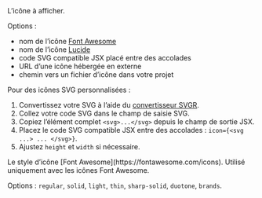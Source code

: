 <ResponseField name="icon" type="string" required>
  L’icône à afficher.
  
  Options :
  - nom de l’icône [Font Awesome](https://fontawesome.com/icons)
  - nom de l’icône [Lucide](https://lucide.dev/icons)
  - code SVG compatible JSX placé entre des accolades
  - URL d’une icône hébergée en externe
  - chemin vers un fichier d’icône dans votre projet
  
  Pour des icônes SVG personnalisées :
  1. Convertissez votre SVG à l’aide du [convertisseur SVGR](https://react-svgr.com/playground/).
  1. Collez votre code SVG dans le champ de saisie SVG.
  2. Copiez l’élément complet `<svg>...</svg>` depuis le champ de sortie JSX.
  3. Placez le code SVG compatible JSX entre des accolades : `icon={<svg ...> ... </svg>}`.
  4. Ajustez `height` et `width` si nécessaire.
</ResponseField>

<ResponseField name="iconType" type="string">
  Le style d’icône [Font Awesome](https://fontawesome.com/icons). Utilisé uniquement avec les icônes Font Awesome. 
  
  Options : `regular`, `solid`, `light`, `thin`, `sharp-solid`, `duotone`, `brands`.
</ResponseField>